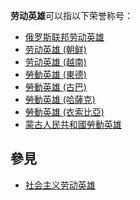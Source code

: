 '''劳动英雄'''可以指以下荣誉称号：
* [[俄罗斯联邦劳动英雄|俄罗斯联邦劳动英雄]]
* [[劳动英雄_(朝鲜)|劳动英雄 (朝鲜)]]
* [[劳动英雄_(越南)|劳动英雄 (越南)]]
* [[勞動英雄_(東德)|勞動英雄 (東德)]]
* [[勞動英雄_(古巴)|勞動英雄 (古巴)]]
* [[勞動英雄_(哈薩克)|勞動英雄 (哈薩克)]]
* [[勞動英雄_(衣索比亞)|勞動英雄 (衣索比亞)]]
* [[蒙古人民共和國勞動英雄|蒙古人民共和國勞動英雄]]

== 參見 ==
* [[社会主义劳动英雄|社会主义劳动英雄]]
{{disambiguation|cat=四字消歧义}}